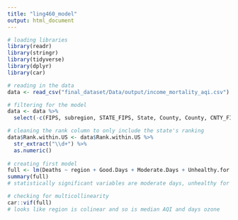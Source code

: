 ```yaml
---
title: "ling460_model"
output: html_document
---
```


```r
# loading libraries
library(readr)
library(stringr)
library(tidyverse)
library(dplyr)
library(car)
```

```r
# reading in the data 
data <- read_csv("final_dataset/Data/output/income_mortality_aqi.csv")
```

```r
# filtering for the model 
data <- data %>%
  select(-c(FIPS, subregion, STATE_FIPS, State, County, County, CNTY_FIPS))

# cleaning the rank column to only include the state's ranking
data$Rank.within.US <- data$Rank.within.US %>%
  str_extract("\\d+") %>%
  as.numeric()
  
# creating first model 
full <- lm(Deaths ~ region + Good.Days + Moderate.Days + Unhealthy.for.Sensitive.Groups.Days + Unhealthy.Days + Very.Unhealthy.Days + Hazardous.Days + Median.AQI + Days.CO + Days.NO2 + Days.Ozone + Days.PM2.5 + Value..Dollars., data = data)
summary(full)
# statistically significant variables are moderate days, unhealthy for sensitive group days, very unhealthy days, hazardous days and median income

# checking for multicollinearity 
car::vif(full)
# looks like region is colinear and so is median AQI and days ozone
```

